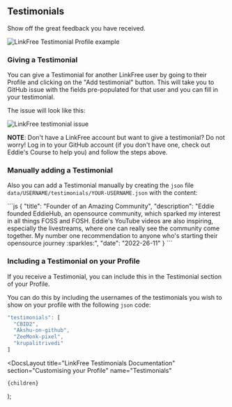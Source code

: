 
## Testimonials

Show off the great feedback you have received.

![LinkFree Testimonial Profile example](https://user-images.githubusercontent.com/624760/210418401-3337352a-ee07-4b38-b929-f62209e27be4.png)

### Giving a Testimonial

You can give a Testimonial for another LinkFree user by going to their Profile and clicking on the "Add testimonial" button. This will take you to GitHub issue with the fields pre-populated for that user and you can fill in your testimonial.

The issue will look like this:

![LinkFree testimonial issue](https://user-images.githubusercontent.com/624760/210427249-25848dd6-463a-4748-aa60-45c6e53f49a8.png)

**NOTE**: Don't have a LinkFree account but want to give a testimonial? Do not worry! Log in to your GitHub account (if you don't have one, check out <Link href="https://www.eddiejaoude.io/course-github-profile-landing">Eddie's Course</Link> to help you) and follow the steps above.

### Manually adding a Testimonial

Also you can add a Testimonial manually by creating the `json` file `data/USERNAME/testimonials/YOUR-USERNAME.json` with the content:

<ClipboardCopy>
```js
{
  "title": "Founder of an Amazing Community",
  "description": "Eddie founded EddieHub, an opensource community, which sparked my interest in all things FOSS and FOSH. Eddie's YouTube videos are also inspiring, especially the livestreams, where one can really see the community come together. My number one recommendation to anyone who's starting their opensource journey :sparkles:",
  "date": "2022-26-11"
}
```
</ClipboardCopy>

### Including a Testimonial on your Profile

If you receive a Testimonial, you can include this in the Testimonial section of your Profile.

You can do this by including the usernames of the testimonials you wish to show on your profile with the following `json` code:

```js
"testimonials": [
  "CBID2",
  "Akshu-on-github",
  "ZeeMonk-pixel",
  "krupalitrivedi"
]
```

  <DocsLayout
    title="LinkFree Testimonials Documentation"
    section="Customising your Profile"
    name="Testimonials"
  >
    {children}
  </DocsLayout>
);

